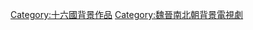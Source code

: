 {{中國歷史劃分類導航|背景電視劇}}

[[Category:十六國背景作品|Category:十六國背景作品]]
[[Category:魏晉南北朝背景電視劇|Category:魏晉南北朝背景電視劇]]